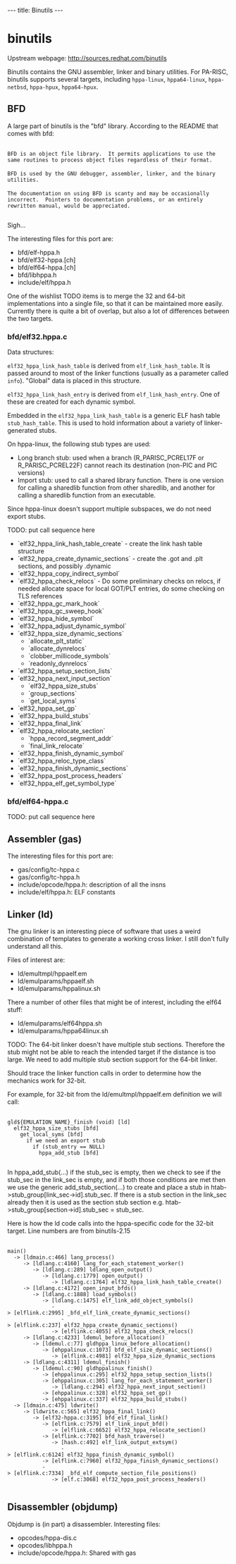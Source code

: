---
title: Binutils
---

= binutils =

Upstream webpage: http://sources.redhat.com/binutils

Binutils contains the GNU assembler, linker and binary utilities. For PA-RISC, binutils supports several targets, including <tt>hppa-linux</tt>, <tt>hppa64-linux</tt>, <tt>hppa-netbsd</tt>, <tt>hppa-hpux</tt>, <tt>hppa64-hpux</tt>.

== BFD ==
A large part of binutils is the "bfd" library. According to the README that comes with bfd:

 <nowiki>
BFD is an object file library.  It permits applications to use the
same routines to process object files regardless of their format.

BFD is used by the GNU debugger, assembler, linker, and the binary
utilities.

The documentation on using BFD is scanty and may be occasionally
incorrect.  Pointers to documentation problems, or an entirely
rewritten manual, would be appreciated.
 </nowiki>

Sigh...

The interesting files for this port are:
* bfd/elf-hppa.h
* bfd/elf32-hppa.[ch]
* bfd/elf64-hppa.[ch]
* bfd/libhppa.h
* include/elf/hppa.h

One of the wishlist TODO items is to merge the 32 and 64-bit implementations into a single file, so that it can be maintained more easily. Currently there is quite a bit of overlap, but also a lot of differences between the two targets.

=== bfd/elf32.hppa.c ===
Data structures:

<tt>elf32_hppa_link_hash_table</tt> is derived from <tt>elf_link_hash_table</tt>. It is passed around to most of the linker functions (usually as a parameter called <tt>info</tt>). "Global" data is placed in this structure.

<tt>elf32_hppa_link_hash_entry</tt> is derived from <tt>elf_link_hash_entry</tt>. One of these are created for each dynamic symbol.

Embedded in the <tt>elf32_hppa_link_hash_table</tt> is a generic ELF hash table <tt>stub_hash_table</tt>. This is used to hold information about a variety of linker-generated stubs. 

On hppa-linux, the following stub types are used:
* Long branch stub: used when a branch (R_PARISC_PCREL17F or R_PARISC_PCREL22F) cannot reach its destination (non-PIC and PIC versions)
* Import stub: used to call a shared library function. There is one version for calling a sharedlib function from other sharedlib, and another for calling a sharedlib function from an executable.

Since hppa-linux doesn't support multiple subspaces, we do not need export stubs.

TODO: put call sequence here

* `elf32_hppa_link_hash_table_create` - create the link hash table structure
* `elf32_hppa_create_dynamic_sections` - create the .got and .plt sections, and possibly .dynamic
* `elf32_hppa_copy_indirect_symbol`
* `elf32_hppa_check_relocs` - Do some preliminary checks on relocs, if needed allocate space for local GOT/PLT entries, do some checking on TLS references
* `elf32_hppa_gc_mark_hook`
* `elf32_hppa_gc_sweep_hook`
* `elf32_hppa_hide_symbol`
* `elf32_hppa_adjust_dynamic_symbol`
* `elf32_hppa_size_dynamic_sections`
** `allocate_plt_static`
** `allocate_dynrelocs`
** `clobber_millicode_symbols`
** `readonly_dynrelocs`
* `elf32_hppa_setup_section_lists`
* `elf32_hppa_next_input_section`
** `elf32_hppa_size_stubs`
** `group_sections`
** `get_local_syms`
* `elf32_hppa_set_gp`
* `elf32_hppa_build_stubs`
* `elf32_hppa_final_link`
* `elf32_hppa_relocate_section`
** `hppa_record_segment_addr`
** `final_link_relocate`
* `elf32_hppa_finish_dynamic_symbol`
* `elf32_hppa_reloc_type_class`
* `elf32_hppa_finish_dynamic_sections`
* `elf32_hppa_post_process_headers`
* `elf32_hppa_elf_get_symbol_type`



=== bfd/elf64-hppa.c ===
TODO: put call sequence here


== Assembler (gas) ==
The interesting files for this port are:
* gas/config/tc-hppa.c
* gas/config/tc-hppa.h
* include/opcode/hppa.h: description of all the insns
* include/elf/hppa.h: ELF constants


== Linker (ld) ==

The gnu linker is an interesting piece of software that uses a weird
combination of templates to generate a working cross linker. I still
don't fully understand all this.

Files of interest are:
* ld/emultmpl/hppaelf.em
* ld/emulparams/hppaelf.sh
* ld/emulparams/hppalinux.sh

There a number of other files that might be of interest, including
the elf64 stuff:
* ld/emulparams/elf64hppa.sh
* ld/emulparams/hppa64linux.sh

TODO: The 64-bit linker doesn't have multiple stub sections. Therefore
the stub might not be able to reach the intended target if the distance
is too large. We need to add multiple stub section support for the 64-bit
linker.

Should trace the linker function calls in order to determine how 
the mechanics work for 32-bit.

For example, for 32-bit from the ld/emultmpl/hppaelf.em definition
we will call:

 <nowiki>
gld${EMULATION_NAME}_finish (void) [ld]
  elf32_hppa_size_stubs [bfd]
    get_local_syms [bfd]
      if we need an export stub
        if (stub_entry == NULL)
          hppa_add_stub [bfd]
 </nowiki>

In hppa_add_stub(...) if the stub_sec is empty,
then we check to see if the stub_sec in the link_sec is
empty, and if both those conditions are met then we use the
generic add_stub_section(...) to create and place a stub in
htab->stub_group[link_sec->id].stub_sec. If there is a stub
section in the link_sec already then it is used as the
section stub section e.g.
htab->stub_group[section->id].stub_sec = stub_sec.

Here is how the ld code calls into the hppa-specific code for the 32-bit target. Line numbers are from binutils-2.15

 <nowiki>
main()
  -> [ldmain.c:466] lang_process()
     -> [ldlang.c:4160] lang_for_each_statement_worker()
        -> [ldlang.c:289] ldlang_open_output()
           -> [ldlang.c:1779] open_output()
              -> [ldlang.c:1764] elf32_hppa_link_hash_table_create()
     -> [ldlang.c:4172] open_input_bfds()
        -> [ldlang.c:1888] load_symbols()
           -> [ldlang.c:1475] elf_link_add_object_symbols()
              -> [elflink.c:2995] _bfd_elf_link_create_dynamic_sections()
                 -> [elflink.c:237] elf32_hppa_create_dynamic_sections()
              -> [elflink.c:4055] elf32_hppa_check_relocs()
     -> [ldlang.c:4233] ldemul_before_allocation()
        -> [ldemul.c:77] gldhppa_linux_before_allocation()
           -> [ehppalinux.c:1073] bfd_elf_size_dynamic_sections()
              -> [elflink.c:4981] elf32_hppa_size_dynamic_sections
     -> [ldlang.c:4311] ldemul_finish()
        -> [ldemul.c:90] gldhppalinux_finish()
           -> [ehppalinux.c:295] elf32_hppa_setup_section_lists()
           -> [ehppalinux.c:305] lang_for_each_statement_worker()
              -> [ldlang.c:294] elf32_hppa_next_input_section()
           -> [ehppalinux.c:328] elf32_hppa_set_gp()
           -> [ehppalinux.c:337] elf32_hppa_build_stubs()
  -> [ldmain.c:475] ldwrite()
     -> [ldwrite.c:565] elf32_hppa_final_link()
        -> [elf32-hppa.c:3195] bfd_elf_final_link()
           -> [elflink.c:7579] elf_link_input_bfd()
              -> [elflink.c:6652] elf32_hppa_relocate_section()
           -> [elflink.c:7702] bfd_hash_traverse()
              -> [hash.c:492] elf_link_output_extsym()
                 -> [elflink.c:6124] elf32_hppa_finish_dynamic_symbol()
           -> [elflink.c:7960] elf32_hppa_finish_dynamic_sections()
           -> [elflink.c:7334] _bfd_elf_compute_section_file_positions()
              -> [elf.c:3068] elf32_hppa_post_process_headers()
 </nowiki>

== Disassembler (objdump) ==

Objdump is (in part) a disassembler.  Interesting files:
* opcodes/hppa-dis.c
* opcodes/libhppa.h
* include/opcode/hppa.h: Shared with gas